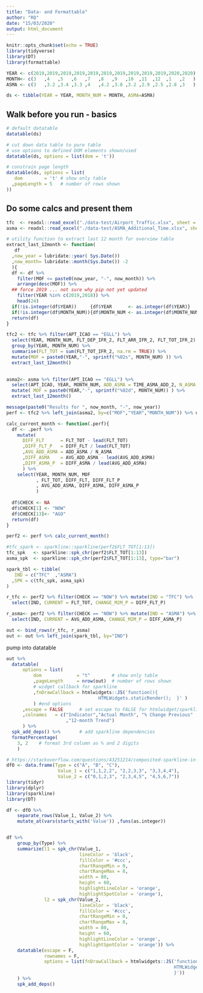 ```yaml
---
title: "Data- and Formattable"
author: "RQ"
date: "15/03/2020"
output: html_document
---
```


```r
knitr::opts_chunk$set(echo = TRUE)
library(tidyverse)
library(DT)
library(formattable)
```

```r
YEAR <- c(2019,2019,2019,2019,2019,2019,2019,2019,2019,2019,2020,2020)
MONTH<- c(3   ,4   ,5   ,6   ,7   ,8   ,9   ,10  ,11  ,12  ,1   ,2   )
ASMA <- c(3   ,3.2 ,3.4 ,3.3 ,4   ,4.2 ,3.8 ,3.2 ,2.9 ,2.5 ,2.8 ,3   )

ds <- tibble(YEAR = YEAR, MONTH_NUM = MONTH, ASMA=ASMA)
```

## Walk before you run - basics

```r
# default datatable
datatable(ds)

# cut down data table to pure table
# use options to defined DOM elements shown/used
datatable(ds, options = list(dom = 't'))

# constrain page length
datatable(ds, options = list(
   dom        = 't' # show only table
  ,pageLength = 5   # number of rows shown
))
```

## Do some calcs and present them

```r
tfc  <- readxl::read_excel("./data-test/Airport_Traffic.xlsx", sheet = "DATA")
asma <- readxl::read_excel("./data-test/ASMA_Additional_Time.xlsx", sheet = "DATA")
```


```r
# utility function to extract last 12 month for overview table
extract_last_12month <- function(
   df
  ,now_year = lubridate::year( Sys.Date()) 
  ,now_month= lubridate::month(Sys.Date()) -2
  ){
  df <- df %>% 
    filter(MOF <= paste0(now_year, "-", now_month)) %>% 
    arrange(desc(MOF)) %>%
  ## force 2019 ... not sure why pip not yet updated
    filter(YEAR %in% c(2019,2018)) %>%
    head(24)
  if(!is.integer(df$YEAR))     {df$YEAR      <- as.integer(df$YEAR)}
  if(!is.integer(df$MONTH_NUM)){df$MONTH_NUM <- as.integer(df$MONTH_NUM)}
  return(df)
}

tfc2 <- tfc %>% filter(APT_ICAO == "EGLL") %>%
  select(YEAR, MONTH_NUM, FLT_DEP_IFR_2, FLT_ARR_IFR_2, FLT_TOT_IFR_2) %>% 
  group_by(YEAR, MONTH_NUM) %>% 
  summarise(FLT_TOT = sum(FLT_TOT_IFR_2, na.rm = TRUE)) %>% 
  mutate(MOF = paste0(YEAR,"-", sprintf("%02s", MONTH_NUM) )) %>%
  extract_last_12month()
  

asma2<- asma %>% filter(APT_ICAO == "EGLL") %>% 
  select(APT_ICAO, YEAR, MONTH_NUM, ADD_ASMA = TIME_ASMA_ADD_2, N_ASMA = FLT_ASMA_UNIMP_2) %>%
  mutate( MOF = paste0(YEAR,"-", sprintf("%02d", MONTH_NUM)) ) %>%
  extract_last_12month()
```

```r
message(paste0("Results for ", now_month, "-", now_year))
perf <- tfc2 %>% left_join(asma2, by=c("MOF","YEAR","MONTH_NUM")) %>% ungroup

calc_current_month <- function(.perf){
  df <- .perf %>% 
    mutate(
      DIFF_FLT      = FLT_TOT - lead(FLT_TOT)
      ,DIFF_FLT_P   = DIFF_FLT / lead(FLT_TOT)
      ,AVG_ADD_ASMA = ADD_ASMA / N_ASMA
      ,DIFF_ASMA    = AVG_ADD_ASMA - lead(AVG_ADD_ASMA)
      ,DIFF_ASMA_P  = DIFF_ASMA / lead(AVG_ADD_ASMA)
      ) %>%
    select(YEAR, MONTH_NUM, MOF
           , FLT_TOT, DIFF_FLT, DIFF_FLT_P
           , AVG_ADD_ASMA, DIFF_ASMA, DIFF_ASMA_P
           )
  
  df$CHECK <- NA
  df$CHECK[1] <- "NOW"
  df$CHECK[13]<- "AGO"
  return(df)
}

perf2 <- perf %>% calc_current_month()

#tfc_spark <- sparkline::sparkline(perf2$FLT_TOT[1:13])
tfc_spk   <- sparkline::spk_chr(perf2$FLT_TOT[1:13])
asma_spk  <- sparkline::spk_chr(perf2$FLT_TOT[1:13], type="bar")

spark_tbl <- tibble(
   IND = c("TFC"  ,"ASMA")
  ,SPK = c(tfc_spk, asma_spk)
)

r_tfc <- perf2 %>% filter(CHECK == "NOW") %>% mutate(IND = "TFC") %>%
  select(IND, CURRENT = FLT_TOT, CHANGE_M2M_P = DIFF_FLT_P)

r_asma<- perf2 %>% filter(CHECK == "NOW") %>% mutate(IND = "ASMA") %>%
  select(IND, CURRENT = AVG_ADD_ASMA, CHANGE_M2M_P = DIFF_ASMA_P)

out <- bind_rows(r_tfc, r_asma)
out <- out %>% left_join(spark_tbl, by="IND")
```


pump into datatable

```r
out %>% 
  datatable(
      options = list(
          dom             = "t"        # show only table
          ,pageLength     = nrow(out)  # number of rows shown
          # widget callback for sparkline
          ,fnDrawCallback = htmlwidgets::JS('function(){
                                  HTMLWidgets.staticRender();  }' )
          ) #end options
      ,escape = FALSE      # set escape to FALSE for htmlwidget/sparkline
      ,colnames   = c("Indicator","Actual Month", "% Change Previous"
                      ,"12-month Trend")
      ) %>% 
  spk_add_deps() %>%       # add sparkline dependencies
  formatPercentage(
    3, 2    # format 3rd column as % and 2 digits
    )
```


```r
# https://stackoverflow.com/questions/43251214/composited-sparkline-in-r-with-dt-and-shiny
dfO <- data.frame(Type = c("A", "B", "C"),
                   Value_1 = c("1,1,2,2", "2,2,3,3", "3,3,4,4"), 
                   Value_2 = c("0,1,2,3", "2,3,4,5", "4,5,6,7"))
library(tidyr)
library(dplyr)
library(sparkline)
library(DT)

df <- dfO %>% 
    separate_rows(Value_1, Value_2) %>% 
    mutate_at(vars(starts_with('Value')) ,funs(as.integer))


df %>% 
    group_by(Type) %>% 
    summarize(l1 = spk_chr(Value_1,
                           lineColor = 'black', 
                           fillColor = '#ccc',
                           chartRangeMin = 0,
                           chartRangeMax = 8,
                           width = 80,
                           height = 60,
                           highlightLineColor = 'orange', 
                           highlightSpotColor = 'orange'),
              l2 = spk_chr(Value_2,
                           lineColor = 'black', 
                           fillColor = '#ccc',
                           chartRangeMin = 0,
                           chartRangeMax = 8,
                           width = 80,
                           height = 60,
                           highlightLineColor = 'orange', 
                           highlightSpotColor = 'orange')) %>% 
    datatable(escape = F,
              rownames = F,
              options = list(fnDrawCallback = htmlwidgets::JS('function(){
                                                              HTMLWidgets.staticRender();
                                                              }'))
    ) %>% 
    spk_add_deps()
```


